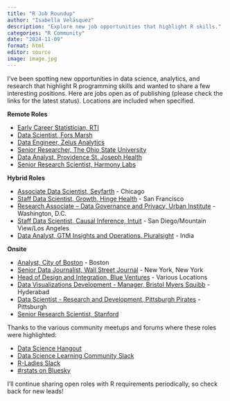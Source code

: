 ```yaml
---
title: "R Job Roundup"
author: "Isabella Velásquez"
description: "Explore new job opportunities that highlight R skills."
categories: "R Community"
date: "2024-11-09"
format: html
editor: source
image: image.jpg
---
```


I've been spotting new opportunities in data science, analytics, and research that highlight R programming skills and wanted to share a few interesting positions. Here are jobs open as of publishing (please check the links for the latest status). Locations are included when specified.

**Remote Roles**

* [Early Career Statistician, RTI](https://careers.rti.org/jobs/12582?lang=en-us)
* [Data Scientist, Fors Marsh](https://fors-marsh-group.breezy.hr/p/a53e248d9dde-data-scientist)
* [Data Engineer, Zelus Analytics](https://ats.rippling.com/teamworks-careers/jobs/ba9b13d9-f152-4eca-8c4d-46bc0095d4fb)
* [Senior Researcher, The Ohio State University](https://osu.wd1.myworkdayjobs.com/en-US/OSUCareers/details/Senior-Researcher_R112910-1?q=shiny)
* [Data Analyst, Providence St. Joseph Health](https://evac.fa.us2.oraclecloud.com/hcmUI/CandidateExperience/en/sites/CX_1/job/322166)
* [Senior Research Scientist, Harmony Labs](https://harmonylabs.org/page/Senior-research-scientist)

**Hybrid Roles**

* [Associate Data Scientist, Seyfarth](https://recruiting.seyfarth.com/viRecruitSelfApply/RecDefault.aspx?Tag=aa4603ce-3eb9-42c7-8836-31b33681b6ba) - Chicago
* [Staff Data Scientist, Growth, Hinge Health](https://careers.hingehealth.com/jobs/1638?lang=en-us&previousLocale=en-US) - San Francisco
* [Research Associate – Data Governance and Privacy, Urban Institute](https://urban.wd1.myworkdayjobs.com/en-US/Urban-Careers/job/Research-Associate---Data-Governance-and-Privacy--Center-on-Labor--Human-Services--and-Population-_R-801591) - Washington, D.C.
* [Staff Data Scientist, Causal Inference, Intuit](https://jobs.intuit.com/job/san-diego/staff-data-scientist/27595/69063431328) - San Diego/Mountain View/Los Angeles
* [Data Analyst, GTM Insights and Operations, Pluralsight](https://pluralsight.wd1.myworkdayjobs.com/en-US/Careers/job/Hybrid---India/Data-Analyst--GTM-Insights-and-Operations_R0012735) - India

**Onsite**

* [Analyst, City of Boston](https://city-boston.icims.com/jobs/28400/analyst/job) - Boston
* [Senior Data Journalist, Wall Street Journal](https://wsj.jobs/new-york-ny/senior-data-journalist/3BFC94C50CB347AD888CD79E7D98CDF9/job/) - New York, New York
* [Head of Design and Integration, Blue Ventures](https://careers.blueventures.org/jobs/5120519-head-of-design-and-integration) - Various Locations
* [Data Visualizations Development - Manager, Bristol Myers Squibb](https://jobs.bms.com/careers/job/137461160773-data-visualization-application-development-manager-hyderabad-ts-in?domain=bms.com) - Hyderabad
* [Data Scientist - Research and Development, Pittsburgh Pirates](https://pirates.rec.pro.ukg.net/PIT1500PITA/JobBoard/1571bce9-cb30-4961-98da-07b26506146a/OpportunityDetail?opportunityId=fd116e1b-89c5-477e-94ef-961384beadb6) - Pittsburgh
* [Senior Research Scientist, Stanford](https://careersearch.stanford.edu/jobs/senior-research-scientist-19963)

Thanks to the various community meetups and forums where these roles were highlighted:

* [Data Science Hangout](https://pos.it/dsh)
* [Data Science Learning Community Slack](https://dslc.io/)
* [R-Ladies Slack](https://rladies.org/)
* [#rstats on Bluesky](https://bsky.app/)

I'll continue sharing open roles with R requirements periodically, so check back for new leads!